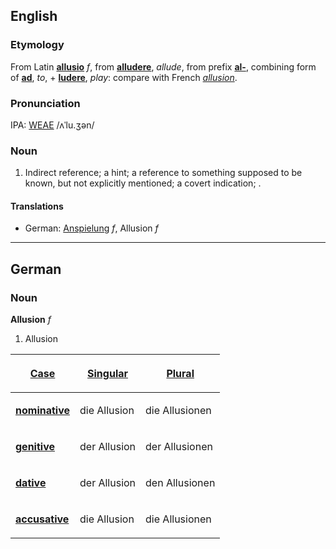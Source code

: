 ==English==
===Etymology===
From Latin '''[[allusio]]''' ''f'', from '''[[alludere]]''', ''allude'', from prefix '''[[al-]]''', combining form of '''[[ad]]''', ''to'', + '''[[ludere]]''', ''play'': compare with French ''[[allusion]]''.

===Pronunciation===
IPA: [[WEAE]] /ʌˈlu.ʒən/

===Noun===
# Indirect reference; a hint; a reference to something supposed to be known, but not explicitly mentioned; a covert indication; .
<!-- material copied from Webster's Revised Unabridged Dictionary (1913) -->

====Translations====
*German: [[Anspielung]] ''f'', Allusion ''f''

----

==German==
===Noun===
'''Allusion''' ''f''

# Allusion

{| align="left" border="1"
! [[Glossar:case|Case]]
! [[Glossar:singular|Singular]]
! [[Glossar:plural|Plural]] 
|-
|'''[[Glossar:nominative|nominative]]'''
| die Allusion || die Allusionen
|-
|'''[[Glossar:genitive|genitive]]'''
| der Allusion || der Allusionen
|-
|'''[[Glossar:dative|dative]]'''
| der Allusion || den Allusionen
|-
|'''[[Glossar:accusative|accusative]]'''
| die Allusion || die Allusionen
|}